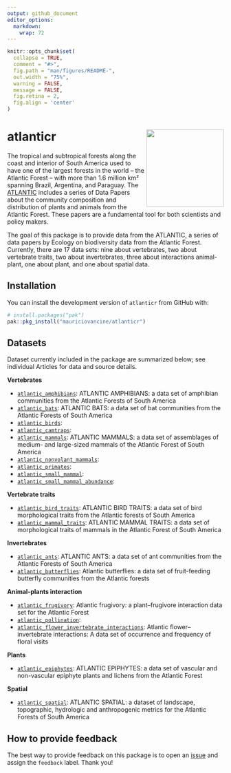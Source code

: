 ```yaml
---
output: github_document
editor_options: 
  markdown: 
    wrap: 72
---
```


```r
knitr::opts_chunk$set(
  collapse = TRUE,
  comment = "#>",
  fig.path = "man/figures/README-",
  out.width = "75%",
  warning = FALSE,
  message = FALSE,
  fig.retina = 2,
  fig.align = 'center'
)
```

# atlanticr <a href='https://lter.github.io/atlanticr/'><img src="hexagon/logo.png" id="home_logo" align="right" height="180"/></a>

The tropical and subtropical forests along the coast and interior of South America 
used to have one of the largest forests in the world – the Atlantic Forest – with 
more than 1.6 million km² spanning Brazil, Argentina, and Paraguay. The [ATLANTIC ](https://esajournals.onlinelibrary.wiley.com/doi/toc/10.1002/(ISSN)1939-9170.AtlanticPapers)
includes a series of Data Papers about the community composition and 
distribution of plants and animals from the Atlantic Forest. These papers are 
a fundamental tool for both scientists and policy makers.

The goal of this package is to provide data from the ATLANTIC, 
a series of data papers by Ecology on biodiversity data from the Atlantic 
Forest. Currently, there are 17 data sets: nine about vertebrates, two about
vertebrate traits, two about invertebrates, three about interactions animal-plant, 
one about plant, and one about spatial data.

## Installation

You can install the development version of `atlanticr` from
GitHub with:

``` r
# install.packages("pak")
pak::pkg_install("mauriciovancine/atlanticr")
```
 
## Datasets

Dataset currently included in the package are summarized below;
see individual Articles for data and source details.

**Vertebrates**

- [`atlantic_amphibians`](https://mauriciovancine.github.io/atlanticr/reference/atlantic_amphibians.html): ATLANTIC AMPHIBIANS: a data set of amphibian communities from the Atlantic Forests of South America
- [`atlantic_bats`](https://mauriciovancine.github.io/atlanticr/reference/atlantic_bats.html): ATLANTIC BATS: a data set of bat communities from the Atlantic Forests of South America
- [`atlantic_birds`](https://mauriciovancine.github.io/atlanticr/reference/atlantic_birds.html):
- [`atlantic_camtraps`](https://mauriciovancine.github.io/atlanticr/reference/atlantic_camtraps.html):
- [`atlantic_mammals`](https://mauriciovancine.github.io/atlanticr/reference/atlantic_mammals.html): ATLANTIC MAMMALS: a data set of assemblages of medium- and large-sized mammals of the Atlantic Forest of South America
- [`atlantic_nonvolant_mammals`](https://mauriciovancine.github.io/atlanticr/reference/atlantic_nonvolant_mammals.html):
- [`atlantic_primates`](https://mauriciovancine.github.io/atlanticr/reference/atlantic_primates.html):
- [`atlantic_small_mammal`](https://mauriciovancine.github.io/atlanticr/reference/atlantic_small_mammal.html):
- [`atlantic_small_mammal_abundance`](https://mauriciovancine.github.io/atlanticr/reference/atlantic_small_mammal_abundance.html):

**Vertebrate traits**

- [`atlantic_bird_traits`](https://mauriciovancine.github.io/atlanticr/reference/atlantic_bird_traits.html): ATLANTIC BIRD TRAITS: a data set of bird morphological traits from the Atlantic forests of South America
- [`atlantic_mammal_traits`](https://mauriciovancine.github.io/atlanticr/reference/atlantic_mammal_traits.html): ATLANTIC MAMMAL TRAITS: a data set of morphological traits of mammals in the Atlantic Forest of South America

**Invertebrates**

- [`atlantic_ants`](https://mauriciovancine.github.io/atlanticr/reference/atlantic_ants.html): ATLANTIC ANTS: a data set of ant communities from the Atlantic Forests of South America
- [`atlantic_butterflies`](https://mauriciovancine.github.io/atlanticr/reference/atlantic_butterflies.html): Atlantic butterflies: a data set of fruit-feeding butterfly communities from the Atlantic forests

**Animal-plants interaction**

- [`atlantic_frugivory`](https://mauriciovancine.github.io/atlanticr/reference/atlantic_frugivory.html): Atlantic frugivory: a plant–frugivore interaction data set for the Atlantic Forest
- [`atlantic_pollination`](https://mauriciovancine.github.io/atlanticr/reference/atlantic_pollination.html):
- [`atlantic_flower_invertebrate_interactions`](https://mauriciovancine.github.io/atlanticr/reference/atlantic_flower_invertebrate_interactions.html): Atlantic flower–invertebrate interactions: A data set of occurrence and frequency of floral visits

**Plants**

- [`atlantic_epiphytes`](https://mauriciovancine.github.io/atlanticr/reference/atlantic_epiphytes.html): ATLANTIC EPIPHYTES: a data set of vascular and non-vascular epiphyte plants and lichens from the Atlantic Forest

**Spatial**

- [`atlantic_spatial`](https://mauriciovancine.github.io/atlanticr/reference/atlantic_spatial.html): ATLANTIC SPATIAL: a dataset of landscape, topographic, hydrologic and anthropogenic metrics for the Atlantic Forests of South America

## How to provide feedback

The best way to provide feedback on this package is to open an
[issue](https://github.com/mauriciovancine/atlanticr/issues) and assign the
`feedback` label. Thank you!
